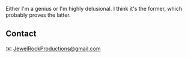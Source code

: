 <Banner />

<Container>

Either I'm a genius or I'm highly delusional. I think it's the former, which probably proves the latter.

<Youtube url="https://www.youtube.com/watch?v=gHXfAQlqvV8" />

<Releases releases={props.releases} />

<Shows shows={props.shows} />

## Contact

<!--
  The `id="contact"` attribute below is for creating internal anchor link.
  You can remove/change it, but make sure you edit the corresponding link
  in src/gatsby-theme-musician/config/navigation.yml
  See: https://learn.freecodecamp.org/responsive-web-design/basic-html-and-html5/link-to-internal-sections-of-a-page-with-anchor-elements/
-->

<div id="contact" className="text-center">

✉️ JewelRockProductions@gmail.com

</div>

</Container>
